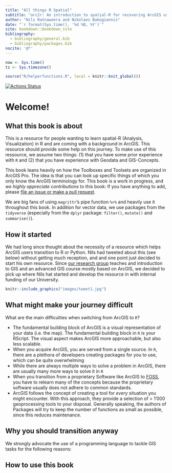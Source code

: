```yaml
---
title: "All things R Spatial"
subtitle: "arc2r: An introduction to spatial-R for recovering ArcGIS users"
author: "Nils Ratnaweera and Nikolaos Bakogiannis"
date: "`r format(Sys.time(), '%d %B, %Y')`"
site: bookdown::bookdown_site
bibliography:
  - bibliography/general.bib
  - bibliography/packages.bib
nocite: '@*'
---
```



```r
now <- Sys.time()
tz <- Sys.timezone()

source("R/helperfunctions.R", local = knitr::knit_global())

```

[![Actions Status](https://github.com/arc2r/book/workflows/bookdown/badge.svg)](https://github.com/arc2r/book/actions)


# Welcome!

## What this book is about

This is a resource for people wanting to learn spatial-R (Analysis, Visualization) in R and are coming with a background in ArcGIS. This resource should provide some help on this journey. To make use of this ressource, we assume two things: (1) that you have some prior experience with `R` and (2) that you have experience with Geodata and GIS-Concepts. 

This book leans heavily on how the Toolboxes and Toolsets are organized in ArcGIS Pro. The idea is that you can look up specific things of which you only know the ArcGIS terminology for. This book is a work in progress, and *we highly appreciate contributions* to this book: If you have anything to add, please [file an issue or make a pull request](https://github.com/arc2r/book).  

We are big fans of using `magrittr`'s pipe function `%>%` and heavily use it throughout this book. In addition for vector data, we use packages from the `tidyverse` (especially from the `dplyr` package: `filter()`, `mutate()` and `summarise()`).

## How it started

We had long since thought about the necessity of a resource which helps ArcGIS users transition to R or Python. Nils had tweeted about this (see below) without getting much reception, and and one point just decided to start his own resource. Since [our research group](gis.lsfm.zhaw.ch/) teaches and introduction to GIS and an advanced GIS course mostly based on ArcGIS, we decided to pick up where Nils hat started and develop the resource in with internal funding of our University. 




```r
knitr::include_graphics("images/tweet1.jpg")
```

## What might make your journey difficult {#difficulties}

What are the main difficulties when switching from ArcGIS to `R`? 

- The fundamental building block of ArcGIS is a visual representation of your data (i.e. the map). The fundamental building block in `R` is your RScript. The visual aspect makes ArcGIS more approachable, but also less scalable.
- When you acquire ArcGIS, you are served from a single source. In `R`, there are a plethora of developers creating packages for you to use, which can be quite overwhelming
- While there are always multiple ways to solve a problem in ArcGIS, there are usually many more ways to solve it in `R`
- When you transition from a proprietary Software like ArcGIS to [FOSS](https://en.wikipedia.org/wiki/Free_and_open-source_software), you have to relearn many of the concepts because the proprietary software usually does not adhere to common standards.
- ArcGIS follows the concept of creating a tool for *every* situation you might encounter. With this approach, they provide a selection of > 1'000 geoprocessing tools to your disposal. Generally speaking, the authors of Packages will try to keep the number of functions as small as possible, since this reduces maintenance.
<!--
//todo add this somewhere
//body when you add a shapefile to your arcgis project, you basically have a "connection" to this file. in R, you create a virtual copy / an R representation of your dataset within your r session
-->

## Why you should transition anyway

We strongly advocate the use of a programming language to tackle GIS tasks for the following reasons:

<!--
# todo translate this
#  add specific advantages of using FOSS?
#  Ich Programmieren, weil ich damit:
#  1. … repetitive Tasks automatisieren kann
#  2. … übertragbare «Tools» bauen kann
#  3. … mehr Flexibilität und «Power» habe
#  4. … zu Grunde liegende Funktionen besser verstehe
#  5. … bessere Möglichkeiten habe zu Kollaborieren
#  6. … bessere Möglichkeiten habe, Hilfe zu erhalten
#  7.… reproduzierbar arbeite
--> 


## How to use this book


<!--
# todo(ratnanil) add instructions on how to use the book
  # on the `arc2r` package and the coding environment
--> 





